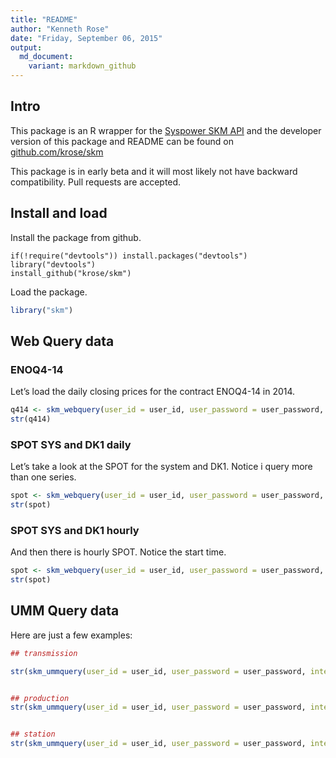 ```yaml
---
title: "README"
author: "Kenneth Rose"
date: "Friday, September 06, 2015"
output: 
  md_document:
    variant: markdown_github
---
```


## Intro

This package is an R wrapper for the [Syspower SKM API](http://syspower.skm.no) and the developer version
of this package and README can be found on [github.com/krose/skm](http://github.com/krose/skm)

This package is in early beta and it will most likely not have backward compatibility. Pull requests are accepted.

## Install and load

Install the package from github.

```
if(!require("devtools")) install.packages("devtools")
library("devtools")
install_github("krose/skm")
```

Load the package.

```r
library("skm")
```

## Web Query data


### ENOQ4-14

Let's load the daily closing prices for the contract ENOQ4-14 in 2014.

```r
q414 <- skm_webquery(user_id = user_id, user_password = user_password, series_name = "NPENOQ414", interval = "day", start_time = "01-01-2014", end_time = "0")
str(q414)
```


### SPOT SYS and DK1 daily

Let's take a look at the SPOT for the system and DK1. Notice i query more than one series.

```r
spot <- skm_webquery(user_id = user_id, user_password = user_password, series_name = c("SPOT", "SPOTDK1"), interval = "day", start_time = "01-01-2014", end_time = "0")
str(spot)

```

### SPOT SYS and DK1 hourly

And then there is hourly SPOT. Notice the start time.

```r
spot <- skm_webquery(user_id = user_id, user_password = user_password, series_name = c("SPOT", "SPOTDK1"), interval = "Hour", start_time = "w-2", end_time = "0")
str(spot)

```



## UMM Query data

Here are just a few examples:


```r
## transmission

str(skm_ummquery(user_id = user_id, user_password = user_password, interval = "week", start_time = "2014-08-01", end_time = "2014-08-31", accrow = "no", type = "transmission", areas = c("Sweden", "Denmark"), internalorfuels = "no"))


## production
str(skm_ummquery(user_id = user_id, user_password = user_password, interval = "hour", start_time = "2014-08-01", end_time = "2014-08-31", accrow = "no", type = "production", areas = "Nordpool", internalorfuels = "Nuclear"))


## station
str(skm_ummquery(user_id = user_id, user_password = user_password, interval = "day", start_time = "2014-08-01", end_time = "2014-08-31", accrow = "no", type = "station", areas = NULL, internalorfuels = 3))
```

